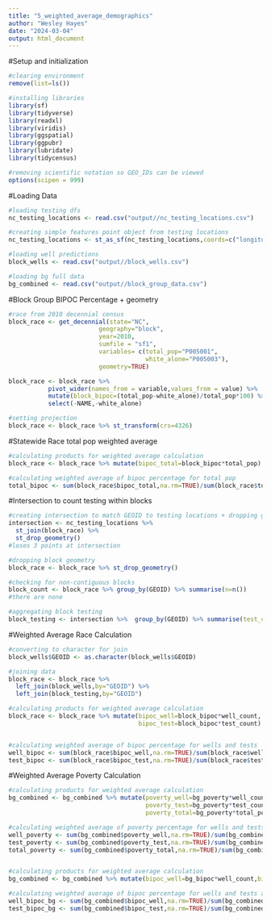---
title: "5_weighted_average_demographics"
author: "Wesley Hayes"
date: "2024-03-04"
output: html_document
---

#Setup and initialization
```{r setup}
#clearing environment
remove(list=ls())

#installing libraries 
library(sf)
library(tidyverse)
library(readxl)
library(viridis)
library(ggspatial)
library(ggpubr)
library(lubridate)
library(tidycensus)

#removing scientific notation so GEO_IDs can be viewed
options(scipen = 999)
```

#Loading Data
```{r}
#loading testing dfs
nc_testing_locations <- read.csv("output//nc_testing_locations.csv")

#creating simple features point object from testing locations
nc_testing_locations <- st_as_sf(nc_testing_locations,coords=c("longitude","latitude"),crs=4326)

#loading well predictions
block_wells <- read.csv("output//block_wells.csv")

#loading bg full data
bg_combined <- read.csv("output//block_group_data.csv")
```

#Block Group BIPOC Percentage + geometry
```{r}
#race from 2010 decennial census
block_race <- get_decennial(state="NC",
                         geography="block",
                         year=2010,
                         sumfile = "sf1",
                         variables= c(total_pop="P005001",
                                      white_alone="P005003"),
                         geometry=TRUE)

block_race <- block_race %>% 
           pivot_wider(names_from = variable,values_from = value) %>% 
           mutate(block_bipoc=(total_pop-white_alone)/total_pop*100) %>% 
           select(-NAME,-white_alone)

#setting projection
block_race <- block_race %>% st_transform(crs=4326)
```
#Statewide Race total pop weighted average
```{r}
#calculating products for weighted average calculation
block_race <- block_race %>% mutate(bipoc_total=block_bipoc*total_pop)

#calculating weighted average of bipoc percentage for total pop
total_bipoc <- sum(block_race$bipoc_total,na.rm=TRUE)/sum(block_race$total_pop,na.rm=TRUE)
```


#Intersection to count testing within blocks
```{r}
#creating intersection to match GEOID to testing locations + dropping geometry for calculation
intersection <- nc_testing_locations %>% 
  st_join(block_race) %>% 
  st_drop_geometry()
#loses 3 points at intersection

#dropping block geometry
block_race <- block_race %>% st_drop_geometry()

#checking for non-contiguous blocks
block_count <- block_race %>% group_by(GEOID) %>% summarise(n=n())
#there are none 

#aggregating block testing
block_testing <- intersection %>%  group_by(GEOID) %>% summarise(test_count=n())
```

#Weighted Average Race Calculation 
```{r}
#converting to character for join
block_wells$GEOID <- as.character(block_wells$GEOID)

#joining data
block_race <- block_race %>% 
  left_join(block_wells,by="GEOID") %>% 
  left_join(block_testing,by="GEOID")

#calculating products for weighted average calculation
block_race <- block_race %>% mutate(bipoc_well=block_bipoc*well_count,
                                    bipoc_test=block_bipoc*test_count)


#calculating weighted average of bipoc percentage for wells and tests
well_bipoc <- sum(block_race$bipoc_well,na.rm=TRUE)/sum(block_race$well_count,na.rm=TRUE)
test_bipoc <- sum(block_race$bipoc_test,na.rm=TRUE)/sum(block_race$test_count,na.rm=TRUE)
```

#Weighted Average Poverty Calculation
```{r}
#calculating products for weighted average calculation
bg_combined <- bg_combined %>% mutate(poverty_well=bg_poverty*well_count,
                                      poverty_test=bg_poverty*test_count,
                                      poverty_total=bg_poverty*total_pop)

#calculating weighted average of poverty percentage for wells and tests
well_poverty <- sum(bg_combined$poverty_well,na.rm=TRUE)/sum(bg_combined$well_count,na.rm=TRUE)
test_poverty <- sum(bg_combined$poverty_test,na.rm=TRUE)/sum(bg_combined$test_count,na.rm=TRUE)
total_poverty <- sum(bg_combined$poverty_total,na.rm=TRUE)/sum(bg_combined$total_pop,na.rm=TRUE)


#calculating products for weighted average calculation
bg_combined <- bg_combined %>% mutate(bipoc_well=bg_bipoc*well_count,bipoc_test=bg_bipoc*test_count)

#calculating weighted average of bipoc percentage for wells and tests at the BG level
well_bipoc_bg <- sum(bg_combined$bipoc_well,na.rm=TRUE)/sum(bg_combined$well_count,na.rm=TRUE)
test_bipoc_bg <- sum(bg_combined$bipoc_test,na.rm=TRUE)/sum(bg_combined$test_count,na.rm=TRUE)
```

